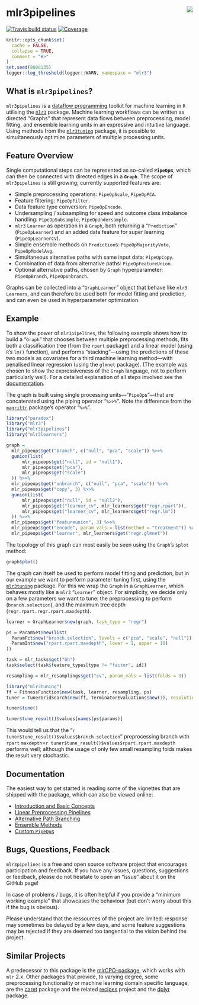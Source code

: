 # mlr3pipelines <img src="man/figures/logo.png" align="right" />

[![Travis build status](https://travis-ci.com/mlr-org/mlr3pipelines.svg?branch=master)](https://travis-ci.com/mlr-org/mlr3pipelines)
[![Coverage](https://codecov.io/github/mlr-org/mlr3pipelines/branch/master/graphs/badge.svg)](https://codecov.io/github/mlr-org/mlr3pipelines)

```r
knitr::opts_chunk$set(
  cache = FALSE,
  collapse = TRUE,
  comment = "#>"
)
set.seed(8008135)
logger::log_threshold(logger::WARN, namespace = "mlr3")
```

## What is `mlr3pipelines`?

`mlr3pipelines` is a [dataflow programming](https://en.wikipedia.org/wiki/Dataflow_programming) toolkit for machine learning in `R` utilising the [`mlr3`](https://github.com/mlr-org/mlr3) package. Machine learning workflows can be written as directed "Graphs" that represent data flows between preprocessing, model fitting, and ensemble learning units in an expressive and intuitive language. Using methods from the [`mlr3tuning`](https://github.com/mlr-org/mlr3tuning) package, it is possible to simultaneously optimize parameters of multiple processing units.

## Feature Overview

Single computational steps can be represented as so-called **`PipeOp`s**, which can then be connected with directed edges in a **`Graph`**. The scope of `mlr3pipelines` is still growing; currently supported features are:

* Simple preprocessing operations: `PipeOpScale`, `PipeOpPCA`.
* Feature filtering: `PipeOpFilter`.
* Data feature type conversion: `PipeOpEncode`.
* Undersampling / subsampling for speed and outcome class imbalance handling: `PipeOpSubsample`, `PipeOpUndersample`.
* `mlr3` `Learner` as operation in a `Graph`, both returning a "`Prediction`" (`PipeOpLearner`) and an added data feature for super learning (`PipeOpLearnerCV`).
* Simple ensemble methods on `Prediction`s: `PipeOpMajorityVote`, `PipeOpModelAvg`.
* Simultaneous alternative paths with same input data: `PipeOpCopy`.
* Combination of data from alternative paths: `PipeOpFeatureUnion`.
* Optional alternative paths, chosen by `Graph` hyperparameter: `PipeOpBranch`, `PipeOpUnbranch`.

Graphs can be collected into a "`GraphLearner`" object that behave like `mlr3` `Learners`, and can therefore be used both for model fitting and prediction, and can even be used in hyperparameter optimization.

## Example

To show the power of `mlr3pipelines`, the following example shows how to build a "`Graph`" that chooses between multiple preprocessing methods, fits both a classification tree (from the `rpart` package) and a linear model (using `R`'s `lm()` function), and performs "stacking"---using the predictions of these two models as covariates for a third machine learning method---with penalised linear regression (using the `glmnet` package). (The example was chosen to show the expressiveness of the `Graph` language, not to perform particularly well). For a detailed explanation of all steps involved see the [documentation](documentation).

The graph is built using single processing units---"`PipeOp`s"---that are concatenated using the piping operator "`%>>%`". Note the difference from the [`magrittr`](https://github.com/tidyverse/magrittr) package's operator "`%>%`".
```r
library("paradox")
library("mlr3")
library("mlr3pipelines")
library("mlr3learners")

graph =
  mlr_pipeops$get("branch", c("null", "pca", "scale")) %>>%
  gunion(list(
      mlr_pipeops$get("null", id = "null1"),
      mlr_pipeops$get("pca"),
      mlr_pipeops$get("scale")
  )) %>>%
  mlr_pipeops$get("unbranch", c("null", "pca", "scale")) %>>%
  mlr_pipeops$get("copy", 3) %>>%
  gunion(list(
      mlr_pipeops$get("null", id = "null2"),
      mlr_pipeops$get("learner_cv", mlr_learners$get("regr.rpart")),
      mlr_pipeops$get("learner_cv", mlr_learners$get("regr.lm"))
  )) %>>%
  mlr_pipeops$get("featureunion", 3) %>>%
  mlr_pipeops$get("encode", param_vals = list(method = "treatment")) %>>%
  mlr_pipeops$get("learner", mlr_learners$get("regr.glmnet"))
```
The topology of this graph can most easily be seen using the `Graph`'s `$plot` method:
```r
graph$plot()
```

The graph can itself be used to perform model fitting and prediction, but in our example we want to perform parameter tuning first, using the [`mlr3tuning`](https://github.com/mlr-org/mlr3tuning) package. For this we wrap the `Graph` in a `GraphLearner`, which behaves mostly like
a `mlr3` "`Learner`" object. For simplicity, we decide only on a few parameters we want to tune: the preprocessing to perform (`branch.selection`), and the maximum tree depth (`regr.rpart.regr.rpart.maxdepth`).
```r
learner = GraphLearner$new(graph, task_type = "regr")

ps = ParamSet$new(list(
  ParamFct$new("branch.selection", levels = c("pca", "scale", "null")),
  ParamInt$new("rpart.rpart.maxdepth", lower = 1, upper = 10)
))

task = mlr_tasks$get("bh")
task$select(task$feature_types[type != "factor", id])

resampling = mlr_resamplings$get("cv", param_vals = list(folds = 3))
```

```r
library("mlr3tuning")
ff = FitnessFunction$new(task, learner, resampling, ps)
tuner = TunerGridSearch$new(ff, TerminatorEvaluations$new(1), resolution = 3)

tuner$tune()

tuner$tune_result()$values[names(ps$params)]
```

This would tell us that the "`r tuner$tune_result()$values$branch.selection`" preprocessing branch with `rpart` `maxdepth`=`r tuner$tune_result()$values$rpart.rpart.maxdepth` performs well; although the usage of only few small resampling folds makes the result very stochastic.

## Documentation

The easiest way to get started is reading some of the vignettes that are shipped with the package, which can also be viewed online:

* [Introduction and Basic Concepts](https://mlr-org.github.io/mlr3pipelines/articles/basic_concepts.html)
* [Linear Preprocessing Pipelines](https://mlr-org.github.io/mlr3pipelines/articles/a_simple_pipeline.html)
* [Alternative Path Branching](https://mlr-org.github.io/mlr3pipelines/articles/branching.html)
* [Ensemble Methods](https://mlr-org.github.io/mlr3pipelines/articles/stacking_and_bagging.html)
* [Custom `PipeOp`s](https://mlr-org.github.io/mlr3pipelines/articles/create_a_custom_pipeop.html)

## Bugs, Questions, Feedback

`mlr3pipelines` is a free and open source software project that encourages participation and feedback. If you have any issues, questions, suggestions or feedback, please do not hesitate to open an "issue" about it on the GitHub page!

In case of problems / bugs, it is often helpful if you provide a "minimum working example" that showcases the behaviour (but don't worry about this if the bug is obvious).

Please understand that the ressources of the project are limited: response may sometimes be delayed by a few days, and some feature suggestions may be rejected if they are deemed too tangential to the vision behind the project.

## Similar Projects

A predecessor to this package is the [mlrCPO-package](https://github.com/mlr-org/mlrCPO), which works with `mlr` 2.x. Other packages that provide, to varying degree, some preprocessing functionality or machine learning domain specific language, are the [caret](https://github.com/topepo/caret) package and the related [recipes](https://tidymodels.github.io/recipes/) project and the [dplyr](https://github.com/tidyverse/dplyr) package.
